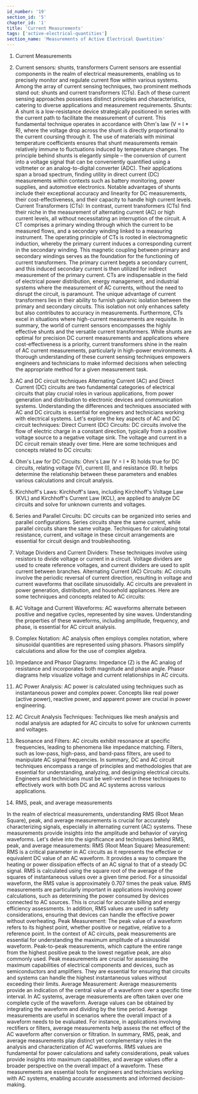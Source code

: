 ```yaml
---
id_number: '19'
section_id: '5'
chapter_id: '1'
title: 'Current Measurements'
tags: ['active-electrical-quantities']
section_name: 'Measurements of Active Electrical Quantities'
---
```


1.	Current Measurements
1. Current sensors: shunts, transformers
Current sensors are essential components in the realm of electrical measurements, enabling us to precisely monitor and regulate current flow within various systems. Among the array of current sensing techniques, two prominent methods stand out: shunts and current transformers (CTs). Each of these current sensing approaches possesses distinct principles and characteristics, catering to diverse applications and measurement requirements.
Shunts: A shunt is a low-resistance device strategically positioned in series with the current path to facilitate the measurement of current. This fundamental technique operates in accordance with Ohm's law (V = I * R), where the voltage drop across the shunt is directly proportional to the current coursing through it. The use of materials with minimal temperature coefficients ensures that shunt measurements remain relatively immune to fluctuations induced by temperature changes.
The principle behind shunts is elegantly simple – the conversion of current into a voltage signal that can be conveniently quantified using a voltmeter or an analog-to-digital converter (ADC). Their applications span a broad spectrum, finding utility in direct current (DC) measurements within contexts such as battery monitoring, power supplies, and automotive electronics. Notable advantages of shunts include their exceptional accuracy and linearity for DC measurements, their cost-effectiveness, and their capacity to handle high current levels.
Current Transformers (CTs): In contrast, current transformers (CTs) find their niche in the measurement of alternating current (AC) or high current levels, all without necessitating an interruption of the circuit. A CT comprises a primary winding through which the current to be measured flows, and a secondary winding linked to a measuring instrument. The operating principle of CTs is rooted in electromagnetic induction, whereby the primary current induces a corresponding current in the secondary winding.
This magnetic coupling between primary and secondary windings serves as the foundation for the functioning of current transformers. The primary current begets a secondary current, and this induced secondary current is then utilized for indirect measurement of the primary current. CTs are indispensable in the field of electrical power distribution, energy management, and industrial systems where the measurement of AC currents, without the need to disrupt the circuit, is paramount.
The unique advantage of current transformers lies in their ability to furnish galvanic isolation between the primary and secondary circuits. This isolation not only enhances safety but also contributes to accuracy in measurements. Furthermore, CTs excel in situations where high-current measurements are requisite.
In summary, the world of current sensors encompasses the highly effective shunts and the versatile current transformers. While shunts are optimal for precision DC current measurements and applications where cost-effectiveness is a priority, current transformers shine in the realm of AC current measurements, particularly in high-power environments. A thorough understanding of these current sensing techniques empowers engineers and technicians to make informed decisions when selecting the appropriate method for a given measurement task.

2. AC and DC circuit techniques
Alternating Current (AC) and Direct Current (DC) circuits are two fundamental categories of electrical circuits that play crucial roles in various applications, from power generation and distribution to electronic devices and communication systems. Understanding the differences and techniques associated with AC and DC circuits is essential for engineers and technicians working with electrical systems. Let's explore the key aspects of AC and DC circuit techniques:
Direct Current (DC) Circuits: DC circuits involve the flow of electric charge in a constant direction, typically from a positive voltage source to a negative voltage sink. The voltage and current in a DC circuit remain steady over time. Here are some techniques and concepts related to DC circuits:
1.	Ohm's Law for DC Circuits: Ohm's Law (V = I * R) holds true for DC circuits, relating voltage (V), current (I), and resistance (R). It helps determine the relationship between these parameters and enables various calculations and circuit analysis.
2.	Kirchhoff's Laws: Kirchhoff's laws, including Kirchhoff's Voltage Law (KVL) and Kirchhoff's Current Law (KCL), are applied to analyze DC circuits and solve for unknown currents and voltages.
3.	Series and Parallel Circuits: DC circuits can be organized into series and parallel configurations. Series circuits share the same current, while parallel circuits share the same voltage. Techniques for calculating total resistance, current, and voltage in these circuit arrangements are essential for circuit design and troubleshooting.
4.	Voltage Dividers and Current Dividers: These techniques involve using resistors to divide voltage or current in a circuit. Voltage dividers are used to create reference voltages, and current dividers are used to split current between branches.
Alternating Current (AC) Circuits: AC circuits involve the periodic reversal of current direction, resulting in voltage and current waveforms that oscillate sinusoidally. AC circuits are prevalent in power generation, distribution, and household appliances. Here are some techniques and concepts related to AC circuits:
1.	AC Voltage and Current Waveforms: AC waveforms alternate between positive and negative cycles, represented by sine waves. Understanding the properties of these waveforms, including amplitude, frequency, and phase, is essential for AC circuit analysis.
2.	Complex Notation: AC analysis often employs complex notation, where sinusoidal quantities are represented using phasors. Phasors simplify calculations and allow for the use of complex algebra.
3.	Impedance and Phasor Diagrams: Impedance (Z) is the AC analog of resistance and incorporates both magnitude and phase angle. Phasor diagrams help visualize voltage and current relationships in AC circuits.
4.	AC Power Analysis: AC power is calculated using techniques such as instantaneous power and complex power. Concepts like real power (active power), reactive power, and apparent power are crucial in power engineering.
5.	AC Circuit Analysis Techniques: Techniques like mesh analysis and nodal analysis are adapted for AC circuits to solve for unknown currents and voltages.
6.	Resonance and Filters: AC circuits exhibit resonance at specific frequencies, leading to phenomena like impedance matching. Filters, such as low-pass, high-pass, and band-pass filters, are used to manipulate AC signal frequencies.
In summary, DC and AC circuit techniques encompass a range of principles and methodologies that are essential for understanding, analyzing, and designing electrical circuits. Engineers and technicians must be well-versed in these techniques to effectively work with both DC and AC systems across various applications.

3. RMS, peak, and average measurements

In the realm of electrical measurements, understanding RMS (Root Mean Square), peak, and average measurements is crucial for accurately characterizing signals, especially in alternating current (AC) systems. These measurements provide insights into the amplitude and behavior of varying waveforms. Let's delve into the significance and techniques behind RMS, peak, and average measurements:
RMS (Root Mean Square) Measurement: RMS is a critical parameter in AC circuits as it represents the effective or equivalent DC value of an AC waveform. It provides a way to compare the heating or power dissipation effects of an AC signal to that of a steady DC signal. RMS is calculated using the square root of the average of the squares of instantaneous values over a given time period. For a sinusoidal waveform, the RMS value is approximately 0.707 times the peak value.
RMS measurements are particularly important in applications involving power calculations, such as determining the power consumed by devices connected to AC sources. This is crucial for accurate billing and energy efficiency assessments. In addition, RMS values are used in safety considerations, ensuring that devices can handle the effective power without overheating.
Peak Measurement: The peak value of a waveform refers to its highest point, whether positive or negative, relative to a reference point. In the context of AC circuits, peak measurements are essential for understanding the maximum amplitude of a sinusoidal waveform. Peak-to-peak measurements, which capture the entire range from the highest positive peak to the lowest negative peak, are also commonly used.
Peak measurements are crucial for assessing the maximum capabilities of electrical components and devices, such as semiconductors and amplifiers. They are essential for ensuring that circuits and systems can handle the highest instantaneous values without exceeding their limits.
Average Measurement: Average measurements provide an indication of the central value of a waveform over a specific time interval. In AC systems, average measurements are often taken over one complete cycle of the waveform. Average values can be obtained by integrating the waveform and dividing by the time period.
Average measurements are useful in scenarios where the overall impact of a waveform needs to be evaluated. For instance, in applications involving rectifiers or filters, average measurements help assess the net effect of the AC waveform after conversion or filtration.
In summary, RMS, peak, and average measurements play distinct yet complementary roles in the analysis and characterization of AC waveforms. RMS values are fundamental for power calculations and safety considerations, peak values provide insights into maximum capabilities, and average values offer a broader perspective on the overall impact of a waveform. These measurements are essential tools for engineers and technicians working with AC systems, enabling accurate assessments and informed decision-making.


